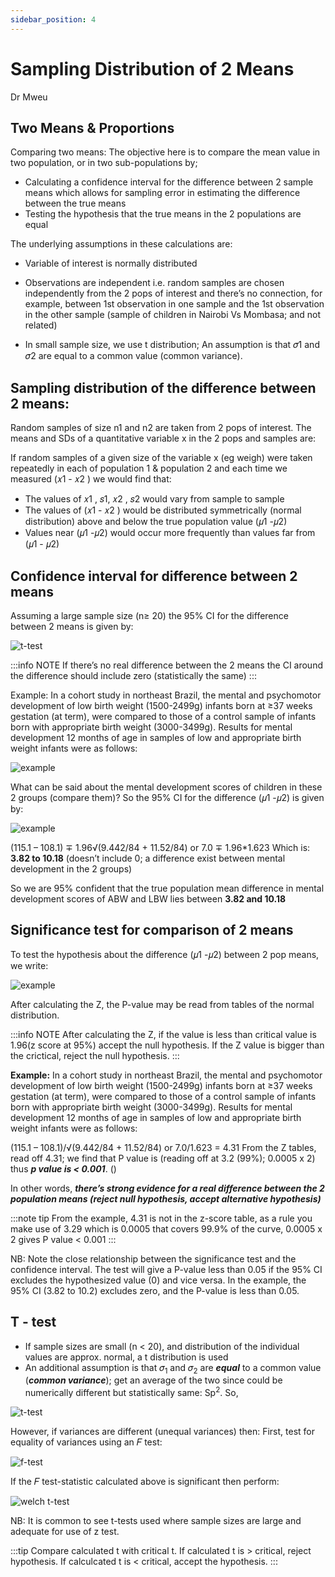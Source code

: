 ```yaml
---
sidebar_position: 4
---
```


# Sampling Distribution of 2 Means

Dr Mweu

## Two Means & Proportions

Comparing two means: The objective here is to compare the mean value in two population, or
in two sub-populations by;

- Calculating a confidence interval for the difference between 2 sample means which
  allows for sampling error in estimating the difference between the true means
- Testing the hypothesis that the true means in the 2 populations are equal

The underlying assumptions in these calculations are:

- Variable of interest is normally distributed
- Observations are independent i.e. random samples are chosen independently from the
  2 pops of interest and there’s no connection, for example, between 1st observation in
  one sample and the 1st observation in the other sample (sample of children in Nairobi
  Vs Mombasa; and not related)

- In small sample size, we use t distribution; An assumption is that 𝜎1 and 𝜎2 are equal to a
  common value (common variance).

## Sampling distribution of the difference between 2 means:

Random samples of size n1 and n2 are taken from 2 pops of interest. The means and SDs of a
quantitative variable x in the 2 pops and samples are:

If random samples of a given size of the variable x (eg weigh) were taken repeatedly in each
of population 1 & population 2 and each time we measured (𝑥1 - 𝑥2 ) we would
find that:

- The values of 𝑥1 , 𝑠1, 𝑥2 , 𝑠2 would vary from sample to sample
- The values of (𝑥1 - 𝑥2 ) would be distributed symmetrically (normal
  distribution) above and below the true population value (𝜇1 -𝜇2)
- Values near (𝜇1 -𝜇2) would occur more frequently than values far from (𝜇1 -
  𝜇2)

## Confidence interval for difference between 2 means

Assuming a large sample size (n≥ 20) the 95% CI for the difference between
2 means is given by:

<div style={{ display: 'flex', justifyContent: 'center' }}>
  <img src="https://i.imgur.com/Ny9JGMG.jpg" alt="t-test" />
</div>

:::info NOTE
If there’s no real difference between the 2 means the CI around the difference should
include zero (statistically the same)
:::

Example: In a cohort study in northeast Brazil, the mental and psychomotor development of
low birth weight (1500-2499g) infants born at ≥37 weeks gestation (at term), were compared
to those of a control sample of infants born with appropriate birth weight (3000-3499g).
Results for mental development 12 months of age in samples of low and appropriate birth
weight infants were as follows:

<div style={{ display: 'flex', justifyContent: 'center' }}>
  <img src="https://i.imgur.com/eF9P9nH.jpg" alt="example" />
</div>

What can be said about the mental development scores of children in these 2 groups (compare
them)?
So the 95% CI for the difference (𝜇1 -𝜇2) is given by:

<div style={{ display: 'flex', justifyContent: 'center' }}>
  <img src="https://i.imgur.com/RZltaDI.png" alt="example" />
</div>

(115.1 – 108.1) ∓ 1.96√(9.442/84 + 11.52/84) or 7.0 ∓ 1.96\*1.623
Which is: **3.82 to 10.18** (doesn’t include 0; a difference exist between mental development in
the 2 groups)

So we are 95% confident that the true population mean difference in mental development scores of ABW and LBW lies between **3.82 and 10.18**

## Significance test for comparison of 2 means

To test the hypothesis about the difference (𝜇1 -𝜇2) between 2 pop means, we write:

<div style={{ display: 'flex', justifyContent: 'center' }}>
  <img src="https://i.imgur.com/QsGGROz.png" alt="example" />
</div>

After calculating the Z, the P-value may be read from tables of the normal distribution.

:::info NOTE
After calculating the Z, if the value is less than critical value is 1.96(z score at 95%) accept the null hypothesis. If the Z value is bigger than the crictical, reject the null hypothesis.
:::

**Example:** In a cohort study in northeast Brazil, the mental and psychomotor development of
low birth weight (1500-2499g) infants born at ≥37 weeks gestation (at term), were compared
to those of a control sample of infants born with appropriate birth weight (3000-3499g).
Results for mental development 12 months of age in samples of low and appropriate birth
weight infants were as follows:

(115.1 – 108.1)/√(9.442/84 + 11.52/84) or 7.0/1.623 = 4.31
From the Z tables, read off 4.31; we find that P value is (reading off at 3.2 (99%); 0.0005 x 2)
thus **_p value is < 0.001_**. ()

In other words, **_there’s strong evidence for a real difference between the 2 population means (reject null hypothesis, accept alternative hypothesis)_**

:::note tip
From the example, 4.31 is not in the z-score table, as a rule you make use of 3.29 which is 0.0005 that covers 99.9% of the curve, 0.0005 x 2 gives P value < 0.001
:::

NB: Note the close relationship between the significance test and the confidence interval. The
test will give a P-value less than 0.05 if the 95% CI excludes the hypothesized value (0) and
vice versa. In the example, the 95% CI (3.82 to 10.2) excludes zero, and the P-value is less
than 0.05.

## T - test

- If sample sizes are small (n < 20), and distribution of the individual values are approx. normal,
  a t distribution is used
- An additional assumption is that 𝜎<sub>1</sub> and 𝜎<sub>2</sub> are **_equal_** to a common value (**_common variance_**);
  get an average of the two since could be numerically different but statistically same: Sp<sup>2</sup>. So,

<div style={{ display: 'flex', justifyContent: 'center' }}>
  <img src="https://i.imgur.com/oS7PRd2.png" alt="t-test" />
</div>

However, if variances are different (unequal variances) then: First, test for equality of
variances using an 𝐹 test:

<div style={{ display: 'flex', justifyContent: 'center' }}>
  <img src="https://i.imgur.com/QUe1OEL.png" alt="f-test" />
</div>

If the 𝐹 test-statistic calculated above is significant then perform:

<div style={{ display: 'flex', justifyContent: 'center' }}>
  <img src="https://i.imgur.com/i3Y7OIh.png" alt="welch t-test" />
</div>

NB: It is common to see t-tests used where sample sizes are large and adequate for use of z
test.

:::tip
Compare calculated t with critical t. If calculated t is > critical, reject hypothesis. If calculcated t is < critical, accept the hypothesis.
:::
